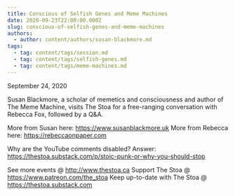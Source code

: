 ```yaml
---
title: Conscious of Selfish Genes and Meme Machines
date: 2020-09-23T22:00:00.000Z
slug: conscious-of-selfish-genes-and-meme-machines
authors:
  - author: content/authors/susan-blackmore.md
tags:
  - tag: content/tags/session.md
  - tag: content/tags/selfish-genes.md
  - tag: content/tags/meme-machines.md
---
```


September 24, 2020

Susan Blackmore, a scholar of memetics and consciousness and author of The Meme Machine, visits The Stoa for a free-ranging conversation with Rebecca Fox, followed by a Q&A.

More from Susan here: https://www.susanblackmore.uk
More from Rebecca here: https://rebeccaonpaper.com

Why are the YouTube comments disabled? Answer: https://thestoa.substack.com/p/stoic-punk-or-why-you-should-stop

See more events @ http://www.thestoa.ca
Support The Stoa @ https://www.patreon.com/the_stoa
Keep up-to-date with The Stoa @ https://thestoa.substack.com
